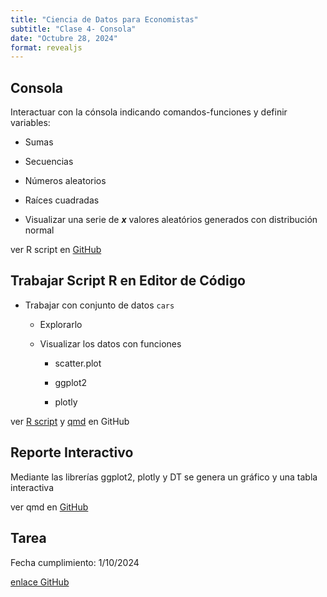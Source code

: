 ```yaml
---
title: "Ciencia de Datos para Economistas"
subtitle: "Clase 4- Consola"
date: "Octubre 28, 2024"
format: revealjs
---
```


## Consola

Interactuar con la cónsola indicando comandos-funciones y definir variables:

-   Sumas

-   Secuencias

-   Números aleatorios

-   Raíces cuadradas

-   Visualizar una serie de ***x*** valores aleatórios generados con distribución normal

ver R script en [GitHub](https://github.com/UCVeconomia2024-2/scripts/blob/main/soporte_clases/clase_04/clase_04.R)

## Trabajar Script R en Editor de Código

-   Trabajar con conjunto de datos `cars`

    -   Explorarlo

    -   Visualizar los datos con funciones

        -   scatter.plot

        -   ggplot2

        -   plotly

ver [R script](https://github.com/UCVeconomia2024-2/scripts/blob/main/soporte_clases/clase_04/clase_04.R) y [qmd](https://github.com/UCVeconomia2024-2/scripts/blob/main/soporte_clases/clase_04/clase_04_2da_parte.qmd) en GitHub

## Reporte Interactivo

Mediante las librerías ggplot2, plotly y DT se genera un gráfico y una tabla interactiva

ver qmd en [GitHub](https://github.com/UCVeconomia2024-2/scripts/blob/main/soporte_clases/clase_04/clase_04_reporte_interactivo.qmd)

## Tarea

Fecha cumplimiento: 1/10/2024

[enlace GitHub](https://github.com/UCVeconomia2024-2/scripts/blob/main/soporte_clases/clase_04/clase_04_tarea.R)
